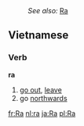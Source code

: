 :''See also:'' [[Ra]]
==Vietnamese==
===Verb===
'''ra'''

# [[go out]], [[leave]]
# go [[northwards]]

[[fr:Ra]]
[[nl:ra]]
[[ja:Ra]]
[[pl:Ra]]